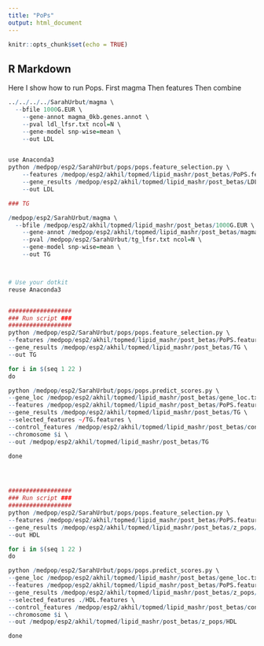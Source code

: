 ```yaml
---
title: "PoPs"
output: html_document
---
```


```r
knitr::opts_chunk$set(echo = TRUE)
```

## R Markdown

Here I show how to run Pops.
First magma
Then features
Then combine 

```r

../../../../SarahUrbut/magma \
  --bfile 1000G.EUR \
	--gene-annot magma_0kb.genes.annot \
	--pval ldl_lfsr.txt ncol=N \
	--gene-model snp-wise=mean \
	--out LDL


use Anaconda3
python /medpop/esp2/SarahUrbut/pops/pops.feature_selection.py \
	--features /medpop/esp2/akhil/topmed/lipid_mashr/post_betas/PoPS.features.txt.gz \
	--gene_results /medpop/esp2/akhil/topmed/lipid_mashr/post_betas/LDL \
	--out LDL

### TG

/medpop/esp2/SarahUrbut/magma \
  --bfile /medpop/esp2/akhil/topmed/lipid_mashr/post_betas/1000G.EUR \
	--gene-annot /medpop/esp2/akhil/topmed/lipid_mashr/post_betas/magma_0kb.genes.annot \
	--pval /medpop/esp2/SarahUrbut/tg_lfsr.txt ncol=N \
	--gene-model snp-wise=mean \
	--out TG



# Use your dotkit
reuse Anaconda3


##################
### Run script ###
##################
python /medpop/esp2/SarahUrbut/pops/pops.feature_selection.py \
--features /medpop/esp2/akhil/topmed/lipid_mashr/post_betas/PoPS.features.txt.gz \
--gene_results /medpop/esp2/akhil/topmed/lipid_mashr/post_betas/TG \
--out TG

for i in $(seq 1 22 )
do

python /medpop/esp2/SarahUrbut/pops/pops.predict_scores.py \
--gene_loc /medpop/esp2/akhil/topmed/lipid_mashr/post_betas/gene_loc.txt \
--features /medpop/esp2/akhil/topmed/lipid_mashr/post_betas/PoPS.features.txt.gz \
--gene_results /medpop/esp2/akhil/topmed/lipid_mashr/post_betas/TG \
--selected_features ~/TG.features \
--control_features /medpop/esp2/akhil/topmed/lipid_mashr/post_betas/control.features \
--chromosome $i \
--out /medpop/esp2/akhil/topmed/lipid_mashr/post_betas/TG

done




##################
### Run script ###
##################
python /medpop/esp2/SarahUrbut/pops/pops.feature_selection.py \
--features /medpop/esp2/akhil/topmed/lipid_mashr/post_betas/PoPS.features.txt.gz \
--gene_results /medpop/esp2/akhil/topmed/lipid_mashr/post_betas/z_pops/HDL \
--out HDL

for i in $(seq 1 22 )
do

python /medpop/esp2/SarahUrbut/pops/pops.predict_scores.py \
--gene_loc /medpop/esp2/akhil/topmed/lipid_mashr/post_betas/gene_loc.txt \
--features /medpop/esp2/akhil/topmed/lipid_mashr/post_betas/PoPS.features.txt.gz \
--gene_results /medpop/esp2/akhil/topmed/lipid_mashr/post_betas/z_pops/HDL \
--selected_features ./HDL.features \
--control_features /medpop/esp2/akhil/topmed/lipid_mashr/post_betas/control.features \
--chromosome $i \
--out /medpop/esp2/akhil/topmed/lipid_mashr/post_betas/z_pops/HDL

done
```

